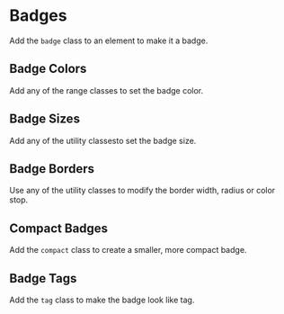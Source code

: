 
# Badges

Add the `badge` class to an element to make it a badge.

<Snippet
  file="badge/badge.html"
  caption="Badge"
  expand output
/>

## Badge Colors

Add any of the <ColorLink/> range classes to set the badge color.

<Snippet
  file="badge/colors.html"
  caption="Badge Colors"
  expand output
/>

## Badge Sizes

Add any of the <SizeLink/> utility classesto set the badge size.

<Snippet
  file="badge/sizes.html"
  caption="Badge Sizes"
  expand output
/>

## Badge Borders

Use any of the <BorderLink/> utility classes to modify the border width,
radius or color stop.

<Snippet
  file="badge/border.html"
  caption="Badge Borders"
  expand output
/>

## Compact Badges

Add the `compact` class to create a smaller, more compact badge.

<Snippet
  file="badge/compact.html"
  caption="Compact Badges"
  expand output
/>

## Badge Tags

Add the `tag` class to make the badge look like tag.

<Snippet
  file="badge/tags.html"
  caption="Badge Tags"
  expand output
/>
